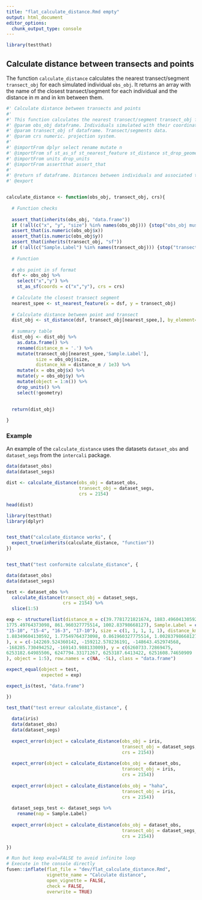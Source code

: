```yaml
---
title: "flat_calculate_distance.Rmd empty"
output: html_document
editor_options: 
  chunk_output_type: console
---
```


```r
library(testthat)
```


## Calculate distance between transects and points

The function `calculate_distance` calculates the nearest transect/segment `transect_obj` for each simulated individual `obs_obj`. It returns an array with the name of the closest transect/segment for each individual and the distance in m and in km between them.

```r

#' Calculate distance between transects and points
#'
#' This function calculates the nearest transect/segment transect_obj for each simulated individual obs_obj. It returns an array with the name of the closest transect/segment for each individual and the distance in m and in km between them.
#' @param obs_obj dataframe. Individuals simulated with their coordinates.
#' @param transect_obj sf dataframe. Transect/segments data.
#' @param crs numeric. projection system.
#'
#' @importFrom dplyr select rename mutate n
#' @importFrom sf st_as_sf st_nearest_feature st_distance st_drop_geometry
#' @importFrom units drop_units
#' @importFrom assertthat assert_that
#'
#' @return sf dataframe. Distances between individuals and associated transect/segment.
#' @export


calculate_distance <- function(obs_obj, transect_obj, crs){
  
  # Function checks
  
  assert_that(inherits(obs_obj, "data.frame"))
  if (!all(c("x", "y", "size") %in% names(obs_obj))) {stop("obs_obj must contain `x`, `y` and `size` columns. Verify your column names.")}
  assert_that(is.numeric(obs_obj$x))
  assert_that(is.numeric(obs_obj$y))
  assert_that(inherits(transect_obj, "sf"))
  if (!all(c("Sample.Label") %in% names(transect_obj))) {stop("transect_obj must contain `Sample.Label` column. Verify your column names.")}
  
  # Function
  
  # obs point in sf format
  dsf <- obs_obj %>%
    select("x","y") %>%
    st_as_sf(coords = c("x","y"), crs = crs)
  
  # Calculate the closest transect segment
  nearest_spee <- st_nearest_feature(x = dsf, y = transect_obj)
  
  # Calculate distance between point and transect
  dist_obj <- st_distance(dsf, transect_obj[nearest_spee,], by_element=TRUE)
  
  # summary table
  dist_obj <- dist_obj %>%
    as.data.frame() %>%
    rename(distance_m = '.') %>%
    mutate(transect_obj[nearest_spee,'Sample.Label'],
           size = obs_obj$size,
           distance_km = distance_m / 1e3) %>%
    mutate(x = obs_obj$x) %>%
    mutate(y = obs_obj$y) %>%
    mutate(object = 1:n()) %>%
    drop_units() %>%
    select(!geometry)

  
  return(dist_obj)
  
}
```



### Example

An example of the `calculate_distance` uses the datasets `dataset_obs` and `dataset_segs` from the `intercali` package.

```r

data(dataset_obs)
data(dataset_segs)

dist <- calculate_distance(obs_obj = dataset_obs, 
                           transect_obj = dataset_segs, 
                           crs = 2154)

head(dist)
```

```r
library(testthat)
library(dplyr)


test_that("calculate_distance works", {
  expect_true(inherits(calculate_distance, "function")) 
})


test_that("test conformite calculate_distance", {

data(dataset_obs)
data(dataset_segs)

test <- dataset_obs %>%
  calculate_distance(transect_obj = dataset_segs, 
                     crs = 2154) %>%
  slice(1:5)

exp <- structure(list(distance_m = c(39.7781721821674, 1883.49604130592, 
1775.49764373098, 861.960327775514, 1002.83798668127), Sample.Label = c("8-10", 
"15-10", "15-4", "16-3", "17-10"), size = c(1, 1, 1, 1, 1), distance_km = c(0.0397781721821674, 
1.88349604130592, 1.77549764373098, 0.861960327775514, 1.00283798668127
), x = c(-142269.524360142, -159212.578236191, -148643.452974568, 
-168285.730494252, -169143.988133009), y = c(6260733.72869475, 
6253182.64985506, 6247794.33171267, 6253187.6413422, 6251608.74650909
), object = 1:5), row.names = c(NA, -5L), class = "data.frame")

expect_equal(object = test,
             expected = exp)

expect_is(test, "data.frame")

})

test_that("test erreur calculate_distance", {
  
  data(iris)
  data(dataset_obs)
  data(dataset_segs)
  
  expect_error(object = calculate_distance(obs_obj = iris,
                                           transect_obj = dataset_segs, 
                                           crs = 2154))
  
  expect_error(object = calculate_distance(obs_obj = dataset_obs,
                                           transect_obj = iris, 
                                           crs = 2154))
  
  expect_error(object = calculate_distance(obs_obj = "haha",
                                           transect_obj = iris, 
                                           crs = 2154))
  
  dataset_segs_test <- dataset_segs %>%
    rename(nop = Sample.Label)
  
  expect_error(object = calculate_distance(obs_obj = dataset_obs,
                                           transect_obj = dataset_segs_test, 
                                           crs = 2154))
  
})
```


```r
# Run but keep eval=FALSE to avoid infinite loop
# Execute in the console directly
fusen::inflate(flat_file = "dev/flat_calculate_distance.Rmd", 
               vignette_name = "Calculate distance",
               open_vignette = FALSE,
               check = FALSE,
               overwrite = TRUE)
```
